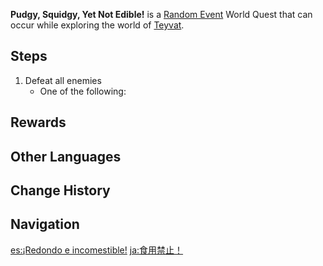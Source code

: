 {{Quest Infobox
|id             = 17
|image          = Random Quest Pudgy Squidgy Yet Not Edible.png
|type           = World
|group          = Random Event
|region         = Liyue
|startLocation  = [[Bishui Plain]], [[Liyue]]
|startLocation2 = [[Minlin]], Liyue
|otherRewards   = 
*AR-Dependent Rewards
|characters     = Traveler
}}
'''Pudgy, Squidgy, Yet Not Edible!''' is a [[Random Event]] World Quest that can occur while exploring the world of [[Teyvat]].

==Steps==
# Defeat all enemies {{Enemy List|Rock Shieldwall Mitachurl;Hilichurl Grenadier;Pyro Slime}}
#* One of the following: {{Enemy List|Hilichurl;Hydro Samachurl;Cryo Hilichurl Shooter*2}}

==Rewards==
{{Transclude|Random Event|Rewards}}

==Other Languages==
{{Other Languages
|en      = Pudgy, Squidgy, Yet Not Edible!
|zhs     = 圆滚滚，不可食用！
|zhs_rm  = Yuángǔngǔn, Bùkě Shíyòng!
|zht     = 圓滾滾，不可食用！
|zht_rm  = Yuángǔngǔn, Bùkě Shíyòng!
|zh_tl   = Chubby, Inedible!
|ja      = 食用禁止！
|ja_rm   = Shokuyou Kinshi!
|ja_tl   = Not Edible!
|ko      = 포동포동, 하지만 먹으면 안 돼!
|ko_tl   = Plumpy Plumpy, But Do Not Eat!
|es      = ¡Redondo e incomestible!
|es_tl   = Round and Inedible!
|fr      = Ne mangez pas les ronds !
|fr_tl   = Do Not Eat the Round Ones!
|ru      = Круглый и несъедобный!
|ru_tl   = Round and Inedible!
|th      = ของกลม ๆ ใช้กินไม่ได้!
|th_rm   = 
|th_tl   = 
|vi      = Viên Tròn Tròn, Không Được Ăn!
|vi_tl   = 
|de      = Kugelrund und ungenießbar!
|de_tl   = Chubby and Inedible!
|id      = Bulat dan tidak bisa dimakan!
|id_tl   = Round and not edible!
|pt      = Redondo e não-comestível!
|pt_tl   = 
|tr      = Bodur, Pelte Gibi Ama Yenmemeli!
|tr_tl   = 
|it      = Grande, grosso e non commestibile!
|it_tl   = 
}}

==Change History==
{{Change History|1.0}}

==Navigation==
{{Quests by Type Navbox|type=Random Events}}

[[es:¡Redondo e incomestible!]]
[[ja:食用禁止！]]